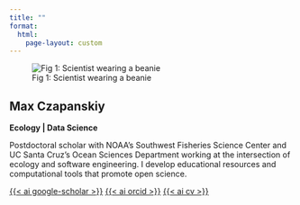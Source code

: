 ```yaml
---
title: ""
format:
  html: 
    page-layout: custom
---
```


::: {.grid}
::: {.g-col-1}
<!-- Left margin -->
:::

::: {.g-col-4}
![Fig 1: Scientist wearing a beanie](img/headshot.jpg)
:::

::: {.g-col-6}
# Max Czapanskiy

**Ecology \| Data Science**

Postdoctoral scholar with NOAA's Southwest Fisheries Science Center and UC Santa Cruz's Ocean Sciences Department working at the intersection of ecology and software engineering. I develop educational resources and computational tools that promote open science.

[<i class="bi bi-envelope"></i>](mailto:maxczapanskiy@gmail.com) 
[<i class="bi bi-github"></i>](https://github.com/FlukeAndFeather) 
[{{< ai google-scholar >}}](https://scholar.google.com/citations?user=YgvDDvMAAAAJ&hl=en) 
[{{< ai orcid >}}](https://orcid.org/0000-0002-6302-905X)
[{{< ai cv >}}](assets/Czapanskiy_CV_2023-01-11.pdf)
:::

::: {.g-col-1}
<!-- Right margin -->
:::
:::
